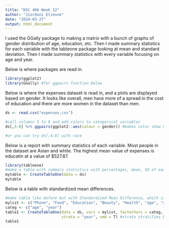---
title: "DSC 406 Week 12"
author: "Jiordani Etienne"
date: "2024-03-27"
output: html_document
---
I used the GGally package to making a matrix with a bunch of graphs of gender distribution of age, education, etc. Then I made summary statistics for each variable with the tableone package looking at mean and standard deviation. Then I made summary statistics with every variable focusing on age and year.

Below is where packages are read in.
```{r eval = TRUE, echo = TRUE}
library(ggplot2)
library(GGally) #for ggpairs function below
```

Below is where the expenses dataset is read in, and a plots are displayed based on gender. It looks like overall, men have more of a spread in the cost of education and there are more women in the dataset than men.
```{r eval = TRUE, echo = TRUE}
ds <- read.csv("expenses.csv")

#call columns 5 to 8 and add colors to categorical variables
ds[,5:8] %>% ggpairs(ggplot2::aes(colour = gender)) #makes color show up with different genders

#or you can try ds[,4:8] with race
```

Below is a report with summary statistics of each variable. Most people in the dataset are Asian and white. The highest mean value of expenses is educatin at a value of $527.87.
```{r eval = TRUE, echo = TRUE}
library(tableone)
#make a table with summary statistics with percentages, mean, SD of each variable with out p-value
mytable <- CreateTableOne(data = ds)
mytable
```

Below is a table with standardized mean differences. 
```{r eval = TRUE, echo = TRUE}
#make table like before but with Standardized Mean Difference, which is a hypothesis, shows the differences in the means
mylist <- c("Phone", "Food", "Education", "Beauty", "Health", "age", "year")
categ <- c("age", "year")
table1 <- CreateTableOne(data = ds, vars = mylist, factorVars = categ, 
                         strata = "year", smd = T) #strata stratifies by year
table1
```
